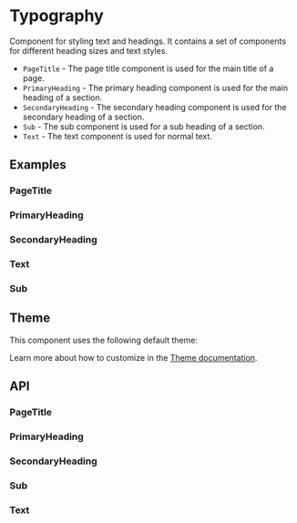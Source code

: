 
<Meta of={PageTitleStories} />
<Meta of={PrimaryHeadingStories} />
<Meta of={SecondaryHeadingStories} />
<Meta of={TextStories} />
<Meta of={SubStories} />

# Typography
Component for styling text and headings. It contains a set
of components for different heading sizes and text styles.

- `PageTitle` - The page title component is used for the main title of a page.
- `PrimaryHeading` - The primary heading component is used for the main heading of a section.
- `SecondaryHeading` - The secondary heading component is used for the secondary heading of a section.
- `Sub` - The sub component is used for a sub heading of a section.
- `Text` - The text component is used for normal text.

## Examples

### PageTitle
<Canvas sourceState="shown" of={PageTitleStories.Simple}/>

### PrimaryHeading
<Canvas sourceState="shown" of={PrimaryHeadingStories.Simple}/>

### SecondaryHeading
<Canvas sourceState="shown" of={SecondaryHeadingStories.Simple}/>

### Text
<Canvas sourceState="shown" of={TextStories.Simple}/>

### Sub
<Canvas sourceState="shown" of={SubStories.Simple}/>

## Theme
This component uses the following default theme:

<ThemeRender theme={typographyTheme} />

Learn more about how to customize in the [Theme documentation](/docs/theme/getting-started).

## API
### PageTitle
<PropsTable name="PageTitle" />

### PrimaryHeading
<PropsTable name="PrimaryHeading" />

### SecondaryHeading
<PropsTable name="SecondaryHeading" />

### Sub
<PropsTable name="Sub" />

### Text
<PropsTable name="Text" />
